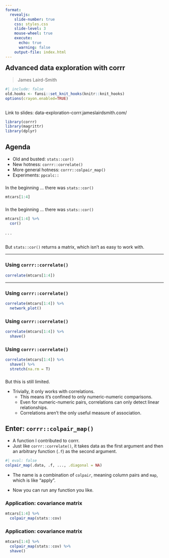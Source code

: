```yaml
---
format:
  revealjs: 
    slide-number: true
    css: styles.css
    slide-level: 3
    mouse-wheel: true
    execute:
      echo: true
      warning: false
    output-file: index.html
---
```


## Advanced data exploration with corrr {style="margin-top: 0em;"}

> James Laird-Smith

```r
#| include: false
old.hooks <- fansi::set_knit_hooks(knitr::knit_hooks)
options(crayon.enabled=TRUE)
```

::: {style="margin-top: 2em; margin-bottom: 1em"}
Link to slides: data-exploration-corrr.jameslairdsmith.com/ 
:::

```r
library(corrr)
library(magrittr)
library(dplyr)
```

## Agenda

- Old and busted: `stats::cor()`
- New hotness: `corrr::correlate()`
- More general hotness: `corrr::colpair_map()`
- Experiments: `ppcalc::`



### {auto-animate="true"}

In the beginning ... there was `stats::cor()`

```r
mtcars[1:4]
```


### {auto-animate="true"}

In the beginning ... there was `stats::cor()`

```r
mtcars[1:4] %>% 
  cor()
```

. . .

::: {style="margin-top: 2em"}
But `stats::cor()` returns a matrix, which isn't as easy to work with.
:::

---

### Using `corrr::correlate()` {auto-animate="true"}

```r
correlate(mtcars[1:4]) 
```

---

### Using `corrr::correlate()` {auto-animate="true"}


```r
correlate(mtcars[1:4]) %>%
  network_plot()
```

### Using `corrr::correlate()` {auto-animate="true"}

```r
correlate(mtcars[1:4]) %>% 
  shave()
```

### Using `corrr::correlate()` {auto-animate="true"}


```r
correlate(mtcars[1:4]) %>% 
  shave() %>%
  stretch(na.rm = T)
```


###

But this is still limited.

- Trivially, it only works with correlations.
  - This means it's confined to only numeric-numeric comparisons.
  - Even for numeric-numeric pairs, correlations can only detect linear relationships.
  - Correlations aren't the only useful measure of association.
  
  
## Enter: `corrr::colpair_map()`

- A function I contributed to corrr.
- Just like `corrr::correlate()`, it takes data as the first argument and then an arbitrary function (`.f`) as the second argument.

```r
#| eval: false
colpair_map(.data, .f, ..., .diagonal = NA)
```

- The name is a combination of `colpair`, meaning column pairs and `map`, which is like "apply".

- Now you can run any function you like.

### Application: covariance matrix {auto-animate="true"}

```r
mtcars[1:4] %>% 
  colpair_map(stats::cov)
```

### Application: covariance matrix {auto-animate="true"}

```r
mtcars[1:4] %>% 
  colpair_map(stats::cov) %>% 
  shave()
```

